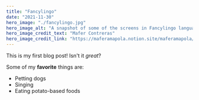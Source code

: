 ```yaml
---
title: "Fancylingo"
date: "2021-11-30"
hero_image: "./fancylingo.jpg"
hero_image_alt: "A snapshot of some of the screens in Fancylingo language learning application for Android and iPhone"
hero_image_credit_text: "Mafer Contreras"
hero_image_credit_link: "https://maferamapola.notion.site/maferamapola/Hola-I-m-Maferamapola-UX-Product-Designer-134bdff3d5a04de2aed5908a24e85246"
---
```


This is my first blog post! Isn't it _great_?

Some of my **favorite** things are:

- Petting dogs
- Singing
- Eating potato-based foods
